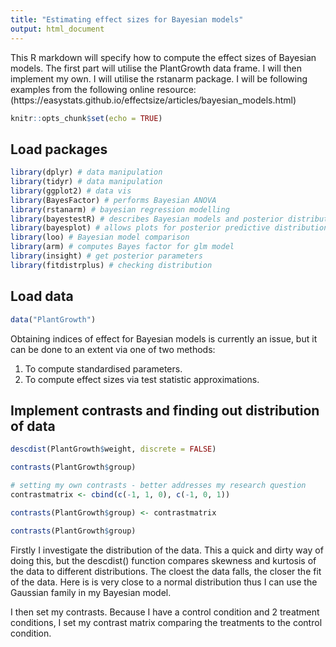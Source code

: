 ```yaml
---
title: "Estimating effect sizes for Bayesian models"
output: html_document
---
```


This R markdown will specify how to compute the effect sizes of Bayesian models. The first part will utilise the PlantGrowth data frame. I will then implement my own. I will utilise the rstanarm package. I will be following examples from the following online resource: (https://easystats.github.io/effectsize/articles/bayesian_models.html)

```r
knitr::opts_chunk$set(echo = TRUE)
```

## Load packages

```r
library(dplyr) # data manipulation
library(tidyr) # data manipulation
library(ggplot2) # data vis
library(BayesFactor) # performs Bayesian ANOVA
library(rstanarm) # bayesian regression modelling
library(bayestestR) # describes Bayesian models and posterior distributions
library(bayesplot) # allows plots for posterior predictive distributions
library(loo) # Bayesian model comparison
library(arm) # computes Bayes factor for glm model
library(insight) # get posterior parameters 
library(fitdistrplus) # checking distribution
```

## Load data

```r
data("PlantGrowth")
```

Obtaining indices of effect for Bayesian models is currently an issue, but it can be done to an extent via one of two methods:

1) To compute standardised parameters.
2) To compute effect sizes via test statistic approximations.

## Implement contrasts and finding out distribution of data 

```r
descdist(PlantGrowth$weight, discrete = FALSE)

contrasts(PlantGrowth$group)

# setting my own contrasts - better addresses my research question
contrastmatrix <- cbind(c(-1, 1, 0), c(-1, 0, 1))

contrasts(PlantGrowth$group) <- contrastmatrix

contrasts(PlantGrowth$group)
```

Firstly I investigate the distribution of the data. This a quick and dirty way of doing this, but the descdist() function compares skewness and kurtosis of the data to different distributions. The cloest the data falls, the closer the fit of the data. Here is is very close to a normal distribution thus I can use the Gaussian family in my Bayesian model. 

I then set my contrasts. Because I have a control condition and 2 treatment conditions, I set my contrast matrix comparing the treatments to the control condition. 